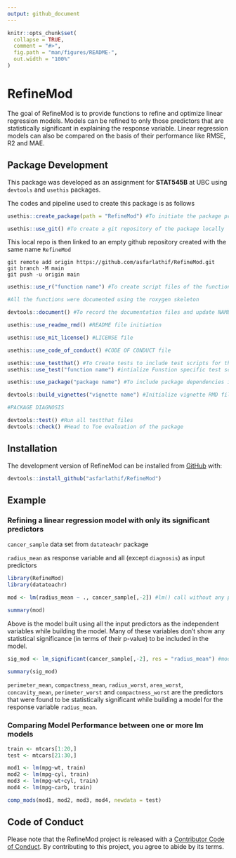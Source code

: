 ```yaml
---
output: github_document
---
```


<!-- README.md is generated from README.Rmd. Please edit that file -->

```r
knitr::opts_chunk$set(
  collapse = TRUE,
  comment = "#>",
  fig.path = "man/figures/README-",
  out.width = "100%"
)
```

# RefineMod

<!-- badges: start -->
<!-- badges: end -->

The goal of RefineMod is to provide functions to refine and optimize linear regression models. Models can be refined to only those predictors that are statistically significant in explaining the response variable. Linear regression models can also be compared on the basis of their performance like RMSE, R2 and MAE.

## Package Development

This package was developed as an assignment for **STAT545B** at UBC using `devtools` and `usethis` packages.

The codes and pipeline used to create this package is as follows

```r
usethis::create_package(path = "RefineMod") #To initiate the package project locally

usethis::use_git() #To create a git repository of the package locally

```

This local repo is then linked to an empty github repository created with the same name `RefineMod`

```
git remote add origin https://github.com/asfarlathif/RefineMod.git
git branch -M main
git push -u origin main

```
```r
usethis::use_r("function name") #To create script files of the functions in this package

#All the functions were documented using the roxygen skeleton

devtools::document() #To record the documentation files and update NAMESPACE

usethis::use_readme_rmd() #README file initiation

usethis::use_mit_license() #LICENSE file

usethis::use_code_of_conduct() #CODE OF CONDUCT file

usethis::use_testthat() #To Create tests to include test scripts for the functions
usethis::use_test("function name") #intialize Funstion specific test scripts

usethis::use_package("package name") #To include package dependencies in the DESCRIPTION file

devtools::build_vignettes("vignette name") #Initialize vignette RMD file

#PACKAGE DIAGNOSIS

devtools::test() #Run all testthat files
devtools::check() #Head to Toe evaluation of the package

```


## Installation

The development version of RefineMod can be installed from [GitHub](https://github.com/) with:

``` r
devtools::install_github("asfarlathif/RefineMod")
```
## Example

### Refining a linear regression model with only its significant predictors

`cancer_sample` data set from `datateachr` package

`radius_mean` as response variable and all (except `diagnosis`) as input predictors

```r
library(RefineMod)
library(datateachr)

mod <- lm(radius_mean ~ ., cancer_sample[,-2]) #lm() call without any predictor selection

summary(mod)

```

Above is the model built using all the input predictors as the independent variables while building the model. Many of these variables don’t show any statistical significance (in terms of their p-value) to be included in the model.

```r

sig_mod <- lm_significant(cancer_sample[,-2], res = "radius_mean") #model with optimized predictors

summary(sig_mod)

```

`perimeter_mean`, `compactness_mean`, `radius_worst`, `area_worst`, `concavity_mean`, `perimeter_worst` and `compactness_worst` are the predictors that were found to be statistically significant while building a model for the response variable `radius_mean`.

### Comparing Model Performance between one or more lm models

```r

train <- mtcars[1:20,]
test <- mtcars[21:30,]

mod1 <- lm(mpg~wt, train)
mod2 <- lm(mpg~cyl, train)
mod3 <- lm(mpg~wt+cyl, train)
mod4 <- lm(mpg~carb, train)

comp_mods(mod1, mod2, mod3, mod4, newdata = test)
```

## Code of Conduct

Please note that the RefineMod project is released with a [Contributor Code of Conduct](https://contributor-covenant.org/version/2/0/CODE_OF_CONDUCT.html). By contributing to this project, you agree to abide by its terms.

